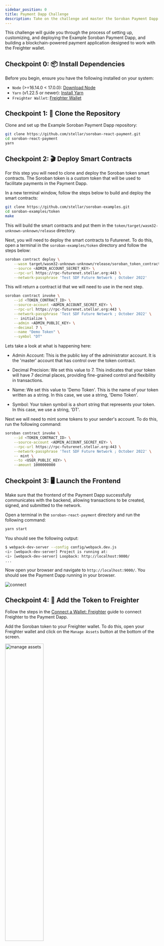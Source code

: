 ```yaml
---
sidebar_position: 0
title: Payment Dapp Challenge
description: Take on the challenge and master the Soroban Payment Dapp!
---
```



This challenge will guide you through the process of setting up, customizing, and deploying the Example Soroban Payment Dapp, and building a blockchain-powered payment application designed to work with the Freighter wallet.

## Checkpoint 0: 📦 Install Dependencies

Before you begin, ensure you have the following installed on your system:

- `Node` (>=16.14.0 < 17.0.0): [Download Node](https://nodejs.org/en/download/)
- `Yarn` (v1.22.5 or newer): [Install Yarn](https://yarnpkg.com/)
- `Freighter Wallet`: [Freighter Wallet](https://freighter.app/)

## Checkpoint 1: 🚀 Clone the Repository

Clone and set up the Example Soroban Payment Dapp repository:

```bash
git clone https://github.com/stellar/soroban-react-payment.git
cd soroban-react-payment
yarn
```

## Checkpoint 2: 🎬 Deploy Smart Contracts

For this step you will need to clone and deploy the Soroban token smart contracts. The Soroban token is a custom token that will be used to facilitate payments in the Payment Dapp.

In a new terminal window, follow the steps below to build and deploy the smart contracts:

```bash
git clone https://github.com/stellar/soroban-examples.git
cd soroban-examples/token
make
```

This will build the smart contracts and put them in the `token/target/wasm32-unknown-unknown/release` directory.

Next, you will need to deploy the smart contracts to Futurenet. To do this, open a terminal in the `soroban-examples/token` directory and follow the steps below:

```bash
soroban contract deploy \
    --wasm target/wasm32-unknown-unknown/release/soroban_token_contract.wasm \
    --source <ADMIN_ACCOUNT_SECRET_KEY> \
    --rpc-url https://rpc-futurenet.stellar.org:443 \
    --network-passphrase 'Test SDF Future Network ; October 2022'
```

This will return a contract id that we will need to use in the next step.

```bash
soroban contract invoke \
    --id <TOKEN_CONTRACT_ID> \
    --source-account <ADMIN_ACCOUNT_SECRET_KEY> \
    --rpc-url https://rpc-futurenet.stellar.org:443 \
    --network-passphrase 'Test SDF Future Network ; October 2022' \
    -- initialize \
    --admin <ADMIN_PUBLIC_KEY> \
    --decimal 7 \
    --name "Demo Token" \
    --symbol "DT"
```

Lets take a look at what is happening here:

- Admin Account: This is the public key of the administrator account. It is the 'master' account that has control over the token contract.

- Decimal Precision: We set this value to 7. This indicates that your token will have 7 decimal places, providing fine-grained control and flexibility in transactions.

- Name: We set this value to 'Demo Token'. This is the name of your token written as a string. In this case, we use a string, 'Demo Token'.

- Symbol: Your token symbol is a short string that represents your token. In this case, we use a string, 'DT'.

Next we will need to mint some tokens to your sender's account. To do this, run the following command:

```bash
soroban contract invoke \
    --id <TOKEN_CONTRACT_ID> \
    --source-account <ADMIN_ACCOUNT_SECRET_KEY> \
    --rpc-url https://rpc-futurenet.stellar.org:443 \
    --network-passphrase 'Test SDF Future Network ; October 2022' \
    -- mint \
    --to <USER_PUBLIC_KEY> \
    --amount 1000000000
```

## Checkpoint 3: 🖥️ Launch the Frontend

Make sure that the frontend of the Payment Dapp successfully communicates with the backend, allowing transactions to be created, signed, and submitted to the network.

Open a terminal in the `soroban-react-payment` directory and run the following command:

```bash
yarn start
```

You should see the following output:

```bash
$ webpack-dev-server --config config/webpack.dev.js
<i> [webpack-dev-server] Project is running at:
<i> [webpack-dev-server] Loopback: http://localhost:9000/
...
```

Now open your browser and navigate to `http://localhost:9000/`. You should see the Payment Dapp running in your browser.

<img src={connect_freighter} alt="connect" />

## Checkpoint 4: 📡 Add the Token to Freighter

Follow the steps in the [Connect a Wallet: Freighter](../guides/wallets.mdx) guide to connect Freighter to the Payment Dapp.

Add the Soroban token to your Freighter wallet. To do this, open your Freighter wallet and click on the `Manage Assets` button at the bottom of the screen.

<img src={manage_assets} alt="manage assets" width="50%" />

Then click on the `Add Soroban token ` button and enter the token ID that was returned when you deployed the smart contracts.

<img src={add_token} alt="add token" width="50%" />

<br />

<img src={new_token} alt="new token" width="50%" />

You should now see the Soroban token in your Freighter wallet.

<img src={aucb_balance} alt="added balance" width="50%" />

## Checkpoint 5: 🏦 Send Tokens to Another Account

First, connect Freighter and Select the account that will be used to send Soroban tokens.

Click "next" to continue.

<img src={next} alt="next" />

Provide the public key of the account that will receive the Soroban tokens.

<img src={pmt_dest} alt="payment destination" />

Input the Token ID of the Soroban token.

<img src={choose_token} alt="choose token" />

Input the amount of Soroban tokens to send.

<img src={select_token} alt="select token" />

Confirm the payment settings.

<img src={payment_settings} alt="payment settings" />

Review the transaction details to ensure accuracy and then click the "Sign with Freighter". Freighter will prompt you to sign the transaction with your wallet's private key.

<img src={confirm_pmt} alt="confirm payment" />

Once signed, click the "Submit Payment" button, and the transaction will be submitted to the network.

<img src={submit_pmt} alt="submit payment" />

The Payment Dapp will show a confirmation message once the transaction has been successfully submitted.

<img src={end} alt="end" />

You can now check the balance of the receiving account to ensure that the transaction was successful.

<img src={balance_rcvr} alt="balance receiver" width="50%" />

You can also check the balance of an account with Soroban cli by running the following command:

```bash
 soroban contract invoke \
    --id <TOKEN_CONTRACT_ID> \
    --source-account <ANY_SECRET_KEY> \
    --rpc-url https://rpc-futurenet.stellar.org:443 \
    --network-passphrase 'Test SDF Future Network ; October 2022' \
    -- balance \
    --id <RECIPIENT_PUBLIC_KEY> \
```

Output:

```bash
"1000000000"
```

## Checkpoint 6: 🚢 Ship it! 🚁

You can upload your dapp to a hosting platform of your choice. You could use platforms like Netlify, Vercel, or even an AWS S3 bucket.

For this example, we will use the Vercel cli to complete your deployment

> Note: If you dont already have a [Vercel account], you will need to create one and link it to your github account.

[Vercel account]: https://vercel.com/login

First install the Vercel cli:

```sh
npm i global vercel
```

Then run the following command to deploy your app:

```sh
npx vercel
```

Then continue through the prompts until you see the following output:

```sh
No framework detected. Default Project Settings:
- Build Command: 'npm run vercel-build' or 'npm run build'
- Development Command: None
- Install Command: 'yarn install', 'pnpm install', or 'npm install'
- Output Directory: 'public' if it exists, or '.'
```

Select `y` to continue, and then select `build` as the output directory.

```sh
? Want to modify these settings? [y/N] y
? Which settings would you like to overwrite (select multiple)? Output Directory
? Output Directory? build
```

Once the deployment is complete, you should see something similar to the following output:

```sh
🔗  Linked to julian-dev28/soroban-react-payment (created .vercel)
🔍  Inspect: https://vercel.com/julian-dev28/soroban-react-payment/AQoFFhZf5K1ufQj57eawApPkFduf [2s]
✅  Production: https://soroban-react-payment.vercel.app [58s]
```

You can now visit the preview link to see your deployed dapp! 🎉

You will need to add some Futurenet network lumens to your Freighter wallet to interact with the deployed Dapp. Visit [https://laboratory.stellar.org/#create-account](https://laboratory.stellar.org/#create-account), and follow the instructions to create your freighter account on Futurenet.7

## Checkpoint 7: ✅ Complete the Challenge!

Submit your public url to the challenge form.

<ParentChallengeForm courseId={1} />

## Checkpoint 8: 💪 Share Your Accomplishment with the Community

Don't forget to share your work with the community. Let others see what you've accomplished, receive feedback, and inspire others!

## ⚔️ Side Quests

🍴[Fork the Example Soroban Payment Dapp repo] and make your own changes to your Dapp.

Consider customizing the code and submitting a pull request for the challenge. You can explore advanced features of the Example Soroban Payment Dapp, and Freighter wallet to take your skills to the next level. Show your creativity by adding unique functionalities, enhancing the user interface, or integrating with other APIs or services. Good luck!

[Fork the Example Soroban Payment Dapp repo]: https://github.com/stellar/soroban-react-payment

## 📚 User Workflows Checklist

To ensure that you've covered all the key user actions during the challenge, follow this checklist:

- Clone the repository
- Install dependencies
- Deploy and initialize the token smart contract
- Mint tokens to your account
- Launch the local frontend
- Add the Soroban token to Freighter
- Connect Freighter to the application
- Send tokens to another account
- Deploy the site with Vercel
- Submit your public key and URL
